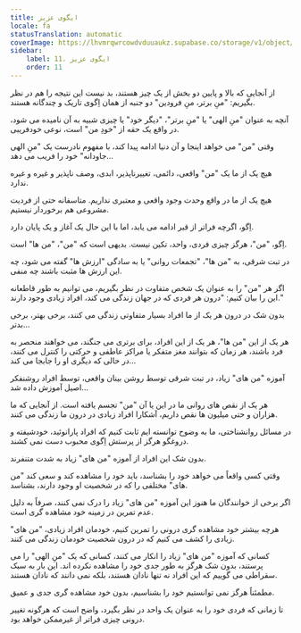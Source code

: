 ```yaml
---
title: ایگوی عزیز
locale: fa
statusTranslation: automatic
coverImage: https://lhvmrqwrcowdvduuaukz.supabase.co/storage/v1/object/public/strapi-uploads/small_cover-tratado-de-psicologia-revolucionaria.webp-5e15e1cec4e0ebebcde5d7fc7565d8fd.webp
sidebar:
    label: 11. ایگوی عزیز
    order: 11
---
```

از آنجایی که بالا و پایین دو بخش از یک چیز هستند، بد نیست این نتیجه را هم در نظر بگیریم: "منِ برتر، منِ فرودین" دو جنبه از همان اِگوی تاریک و چندگانه هستند.

آنچه به عنوان "منِ الهی" یا "منِ برتر"، "دیگر خود" یا چیزی شبیه به آن نامیده می شود، در واقع یک حقه از "خودِ من" است، نوعی خودفریبی.

وقتی "من" می خواهد اینجا و آن دنیا ادامه پیدا کند، با مفهوم نادرست یک "منِ الهی جاودانه" خود را فریب می دهد...

هیچ یک از ما یک "من" واقعی، دائمی، تغییرناپذیر، ابدی، وصف ناپذیر و غیره و غیره ندارد.

هیچ یک از ما در واقع وحدت وجود واقعی و معتبری نداریم. متاسفانه حتی از فردیت مشروعی هم برخوردار نیستیم.

اِگو، اگرچه فراتر از قبر ادامه می یابد، اما با این حال یک آغاز و یک پایان دارد.

اِگو، "من"، هرگز چیزی فردی، واحد، تکین نیست. بدیهی است که "من"، "من ها" است.

در تبت شرقی، به "من ها"، "تجمعات روانی" یا به سادگی "ارزش ها" گفته می شود، چه این ارزش ها مثبت باشند چه منفی.

اگر هر "من" را به عنوان یک شخص متفاوت در نظر بگیریم، می توانیم به طور قاطعانه این را بیان کنیم: "درون هر فردی که در جهان زندگی می کند، افراد زیادی وجود دارند."

بدون شک در درون هر یک از ما افراد بسیار متفاوتی زندگی می کنند، برخی بهتر، برخی بدتر...

هر یک از این "من ها"، هر یک از این افراد، برای برتری می جنگند، می خواهند منحصر به فرد باشند، هر زمان که بتوانند مغز متفکر یا مراکز عاطفی و حرکتی را کنترل می کنند، در حالی که دیگری او را جابجا می کند...

آموزه "من های" زیاد، در تبت شرقی توسط روشن بینان واقعی، توسط افراد روشنفکر اصیل آموزش داده شد...

هر یک از نقص های روانی ما در این یا آن "من" تجسم یافته است. از آنجایی که ما هزاران و حتی میلیون ها نقص داریم، آشکارا افراد زیادی در درون ما زندگی می کنند.

در مسائل روانشناختی، ما به وضوح توانسته ایم ثابت کنیم که افراد پارانوئید، خودشیفته و دروغگو هرگز از پرستش اِگوی محبوب دست نمی کشند.

بدون شک این افراد از آموزه "من های" زیاد به شدت متنفرند.

وقتی کسی واقعاً می خواهد خود را بشناسد، باید خود را مشاهده کند و سعی کند "من های" مختلفی را که در شخصیت او وجود دارند، بشناسد.

اگر برخی از خوانندگان ما هنوز این آموزه "من های" زیاد را درک نمی کنند، صرفاً به دلیل عدم تمرین در زمینه خود مشاهده گری است.

هرچه بیشتر خود مشاهده گری درونی را تمرین کنیم، خودمان افراد زیادی، "من های" زیادی را کشف می کنیم که در درون شخصیت خودمان زندگی می کنند.

کسانی که آموزه "من های" زیاد را انکار می کنند، کسانی که یک "منِ الهی" را می پرستند، بدون شک هرگز به طور جدی خود را مشاهده نکرده اند. این بار به سبک سقراطی می گوییم که این افراد نه تنها نادان هستند، بلکه نمی دانند که نادان هستند.

مطمئناً هرگز نمی توانستیم خود را بشناسیم، بدون خود مشاهده گری جدی و عمیق.

تا زمانی که فردی خود را به عنوان یک واحد در نظر بگیرد، واضح است که هرگونه تغییر درونی چیزی فراتر از غیرممکن خواهد بود.


